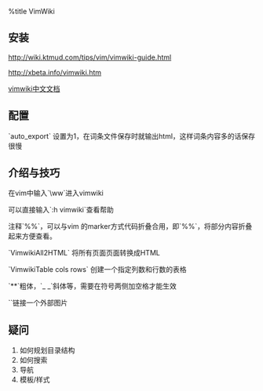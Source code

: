 %title VimWiki

== 安装 ==
[[http://wiki.ktmud.com/tips/vim/vimwiki-guide.html]]

[[http://xbeta.info/vimwiki.htm]]

[[https://code.google.com/p/vim-script-cn/source/browse/trunk/doc/vimwiki.cnx|vimwiki中文文档]]
== 配置 ==
`auto_export` 设置为1，在词条文件保存时就输出html，这样词条内容多的话保存很慢

==介绍与技巧==
在vim中输入`\ww`进入vimwiki

可以直接输入`:h vimwiki`查看帮助

注释`%%`，可以与vim 的marker方式代码折叠合用，即`%%{{{}}}`，将部分内容折叠起来方便查看。

`VimwikiAll2HTML` 将所有页面页面转换成HTML

`VimwikiTable cols rows` 创建一个指定列数和行数的表格

`**`粗体，`_ _`斜体等，需要在符号两侧加空格才能生效

`{{url}}`链接一个外部图片

==疑问==
# 如何规划目录结构
# 如何搜索
# 导航
# 模板/样式


